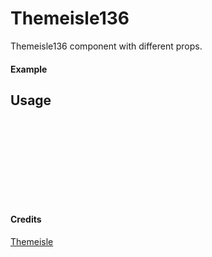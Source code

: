 
<Meta of={Themeisle136} title="Themeisle/Themeisle136" />

# Themeisle136

Themeisle136 component with different props.

#### Example

<Canvas of={Themeisle136.Primary} />

## Usage

```ts
import { Themeisle136 } from "yadl-ui";

const Example = () => {
  return (
      <Themeisle136 />
  );
};

export default Example;
```

#### Credits
[Themeisle](https://themeisle.com/illustrations)
